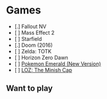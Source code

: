 = Games =

* [.] Fallout NV
* [ ] Mass Effect 2
* [ ] Starfield
* [.] Doom (2016)
* [ ] Zelda: TOTK
* [ ] Horizon Zero Dawn
* [ ] [[Pokemon Emerald (New Version)]]
* [ ] [[LOZ: The Minish Cap]]

== Want to play ==

